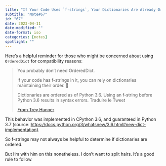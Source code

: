 ```yaml
---
title: "If Your Code Uses `f-strings`, Your Dictionaries Are Already Ordered"
subtitle: "Note#67"
id: "67"
date: 2023-04-11
date-modified: ""
date-format: iso
categories: [notes]
spotlight: ""
---
```

Here's a helpful reminder for those who might be concerned about using `OrderedDict` for compatibility reasons:

> You probably don't need OrderedDict.
>
> If your code has f-strings in it, you can rely on dictionaries maintaining their order. 📑
>
> Dictionaries are ordered as of Python 3.6. Using an f-string before Python 3.6 results in syntax errors.
> Traduire le Tweet
>
> [From Trey Hunner](https://twitter.com/treyhunner/status/1645593757847367680)

This behavior was implemented in CPython 3.6, and guaranteed in Python 3.7 (source: <https://docs.python.org/3/whatsnew/3.6.html#new-dict-implementation>).

So f-strings may not always be helpful to determine if dictionaries are ordered.

But I'm with him on this nonetheless. I don't want to split hairs. It's a good rule to follow.
